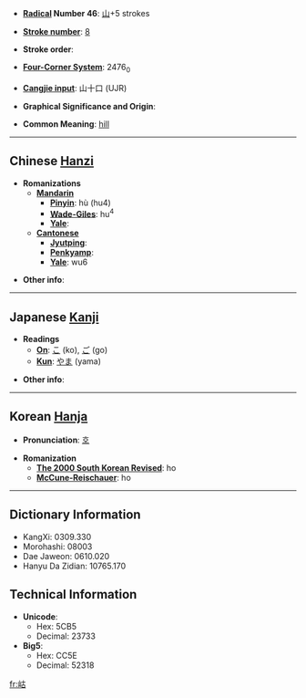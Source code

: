 * '''[[Wiktionary:Chinese radical index| Radical]] Number 46''': [[Wiktionary:Chinese radical index 山|山]]+5 strokes

* '''[[Wiktionary:Chinese total strokes index|Stroke number]]''': [[Wiktionary:Chinese total strokes index 8|8]]

* '''Stroke order''': 

* '''[[Wiktionary:Chinese four corner index|Four-Corner System]]''': 2476<sub>0</sub>

* '''[[Wiktionary:Chinese Cangjie index|Cangjie input]]''': 山十口 (UJR)

* '''Graphical Significance and Origin''': 

* '''Common Meaning''': [[hill]]

----

== Chinese [[Hanzi]] ==

* '''Romanizations'''
** '''[[Mandarin]]'''
*** '''[[Pinyin]]''': hù (hu4)
*** '''[[Wade-Giles]]''': hu<sup>4</sup>
*** '''[[Yale]]''': 
** '''[[Cantonese]]'''
*** '''[[Jyutping]]''':
*** '''[[Penkyamp]]''': 
*** '''[[Yale]]''': wu6

* '''Other info''': 

----

== Japanese [[Kanji]] ==

* '''Readings'''
** '''[[On]]''': [[こ]] (ko), [[ご]] (go)
** '''[[Kun]]''': [[やま]] (yama)

* '''Other info''':  

----

== Korean [[Hanja]] ==

* '''Pronunciation''': [[호]]

* '''Romanization'''
** '''[[The 2000 South Korean Revised Romanization|The 2000 South Korean Revised]]''': ho
** '''[[McCune-Reischauer]]''': ho

----

== Dictionary Information ==

* KangXi: 0309.330
* Morohashi: 08003
* Dae Jaweon: 0610.020
* Hanyu Da Zidian: 10765.170

== Technical Information ==

* '''Unicode''':
** Hex: 5CB5
** Decimal: 23733
* '''Big5''':
** Hex: CC5E
** Decimal: 52318

[[fr:岵]]